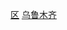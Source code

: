 {{Catnav|頁面分類|...|中华人民共和国行政区划|县级行政区|市辖区|新疆市辖区}}
{{Catnav|頁面分類|...|新疆行政区划|新疆县级行政区|新疆市辖区}}
{{Catnav|頁面分類|...|新疆地级行政区|乌鲁木齐|乌鲁木齐行政区划|乌鲁木齐区县}}
{{Catnav|頁面分類|...|地级市|乌鲁木齐|乌鲁木齐行政区划|乌鲁木齐区县}}
{{catmore|沙依巴克区|乌鲁木齐市沙依巴克区}}

[[Category:乌鲁木齐区县|区]]
[[Category:新疆市辖区|乌鲁木齐]]